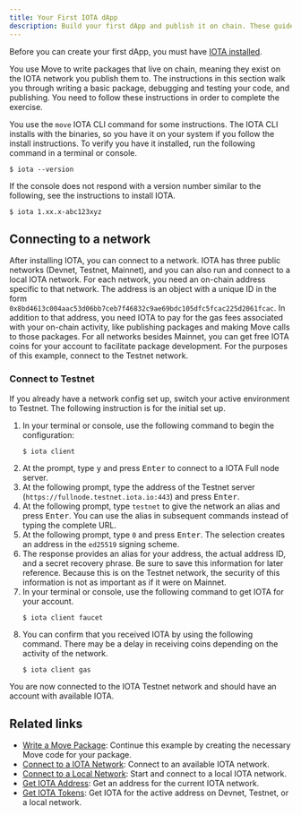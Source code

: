 ```yaml
---
title: Your First IOTA dApp
description: Build your first dApp and publish it on chain. These guides demonstrate the basics you need to know to start your development journey on IOTA.
---
```


Before you can create your first dApp, you must have [IOTA installed](../iota-install.mdx).

You use Move to write packages that live on chain, meaning they exist on the IOTA network you publish them to. The instructions in this section walk you through writing a basic package, debugging and testing your code, and publishing. You need to follow these instructions in order to complete the exercise.

You use the `move` IOTA CLI command for some instructions. The IOTA CLI installs with the binaries, so you have it on your system if you follow the install instructions. To verify you have it installed, run the following command in a terminal or console.

```shell
$ iota --version
```

If the console does not respond with a version number similar to the following, see the instructions to install IOTA.

```shell
$ iota 1.xx.x-abc123xyz
```

## Connecting to a network

After installing IOTA, you can connect to a network. IOTA has three public networks (Devnet, Testnet, Mainnet), and you can also run and connect to a local IOTA network. For each network, you need an on-chain address specific to that network. The address is an object with a unique ID in the form `0x8bd4613c004aac53d06bb7ceb7f46832c9ae69bdc105dfc5fcac225d2061fcac`. In addition to that address, you need IOTA to pay for the gas fees associated with your on-chain activity, like publishing packages and making Move calls to those packages. For all networks besides Mainnet, you can get free IOTA coins for your account to facilitate package development. For the purposes of this example, connect to the Testnet network.

### Connect to Testnet

If you already have a network config set up, switch your active environment to Testnet. The following instruction is for the initial set up. 

1. In your terminal or console, use the following command to begin the configuration:
    ```shell
    $ iota client
    ```
1. At the prompt, type <kbd>y</kbd> and press <kbd>Enter</kbd> to connect to a IOTA Full node server.
1. At the following prompt, type the address of the Testnet server (`https://fullnode.testnet.iota.io:443`) and press <kbd>Enter</kbd>.
1. At the following prompt, type `testnet` to give the network an alias and press <kbd>Enter</kbd>. You can use the alias in subsequent commands instead of typing the complete URL.
1. At the following prompt, type `0` and press <kbd>Enter</kbd>. The selection creates an address in the `ed25519` signing scheme.
1. The response provides an alias for your address, the actual address ID, and a secret recovery phrase. Be sure to save this information for later reference. Because this is on the Testnet network, the security of this information is not as important as if it were on Mainnet.
1. In your terminal or console, use the following command to get IOTA for your account.
    ```shell
    $ iota client faucet
    ```
1. You can confirm that you received IOTA by using the following command. There may be a delay in receiving coins depending on the activity of the network.
    ```shell
    $ iota client gas
    ```
You are now connected to the IOTA Testnet network and should have an account with available IOTA.  


## Related links

- [Write a Move Package](write-package.mdx): Continue this example by creating the necessary Move code for your package.
- [Connect to a IOTA Network](../connect.mdx): Connect to an available IOTA network.
- [Connect to a Local Network](../local-network.mdx): Start and connect to a local IOTA network.
- [Get IOTA Address](../get-address.mdx): Get an address for the current IOTA network.
- [Get IOTA Tokens](../get-coins.mdx): Get IOTA for the active address on Devnet, Testnet, or a local network.
